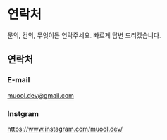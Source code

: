 # 연락처

문의, 건의, 무엇이든 연락주세요. 빠르게 답변 드리겠습니다.

## 연락처

### E-mail

muool.dev@gmail.com

### Instgram

https://www.instagram.com/muool.dev/
